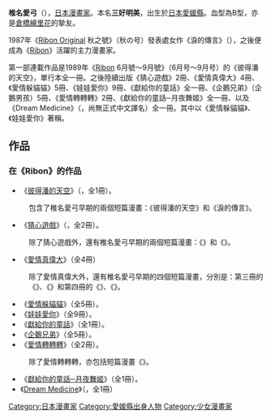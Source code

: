 {{japanese|japanese=椎名 あゆみ|kana=しいな あゆみ|romaji=Shina Ayumi}}
'''椎名愛弓'''（{{bd|1969年|8月29日|catIdx=Yoshizumi Wataru}}），[[日本|日本]][[漫畫家|漫畫家]]。本名'''三好明美'''，出生於[[日本|日本]][[愛媛縣|愛媛縣]]。血型為B型，亦是[[倉橋繪里花|倉橋繪里花]]的摯友。

1987年《[[Ribon_Original|Ribon Original]] 秋之號》（{{lang|ja|りぼんオリジナル}}秋の号）發表處女作《淚的傳言》（{{lang|ja|涙のメッセージ}}），之後便成為《[[Ribon|Ribon]]》活躍的主力漫畫家。

第一部連載作品是1989年《[[Ribon|Ribon]] 6月號～9月號》（{{lang|ja|りぼん}}6月号～9月号）的《彼得潘的天空》，單行本全一冊。之後陸續出版《猜心遊戲》2冊、《愛情真偉大》4冊、《愛情躲貓貓》5冊、《娃娃愛你》9冊、《獻給你的童話》全一冊、《企鵝兄弟》（企鵝男孩）5冊、《愛情轉轉轉》2冊、《獻給你的童話─月夜舞姬》全一冊、以及《Dream Medicine》（{{lang|ja|ドリーム メディシン}}，尚無正式中文譯名）全一冊。其中以《愛情躲貓貓》、《娃娃愛你》著稱。

==作品==
===在《Ribon》的作品===
*《[[彼得潘的天空|彼得潘的天空]]》（{{lang|ja|ピーターパンの空}}，全1冊）。
:包含了椎名愛弓早期的兩個短篇漫畫：《彼得潘的天空》和《淚的傳言》。
*《[[猜心遊戲|猜心遊戲]]》（{{lang|ja|マインド・ゲーム}}，全2冊）。
:除了猜心遊戲外，還有椎名愛弓早期的兩個短篇漫畫：《{{lang|ja|魔法をかけて}}》和《{{lang|ja|心にそっとささやいて}}》。
*《[[愛情真偉大|愛情真偉大]]》（全4冊）
:除了愛情真偉大外，還有椎名愛弓早期的四個短篇漫畫，分別是：第三冊的《{{lang|ja|スイート・スノー}}》、《{{lang|ja|心にそっとささやいて}}》和第四冊的《{{lang|ja|丘の上のエイリアン}}》、《{{lang|ja|せつなさに似て}}》。
*《[[愛情躲貓貓|愛情躲貓貓]]》（全5冊）。
*《[[娃娃愛你|娃娃愛你]]》（全9冊）。
*《[[獻給你的童話|獻給你的童話]]》（全1冊）。
*《[[企鵝兄弟|企鵝兄弟]]》（全5冊）。
*《[[愛情轉轉轉|愛情轉轉轉]]》（全2冊）。
:除了愛情轉轉轉，亦包括短篇漫畫《{{lang|ja|ショート寸前！}}》。 
*《[[獻給你的童話─月夜舞姬|獻給你的童話─月夜舞姬]]》（全1冊）。
*《[[Dream_Medicine|Dream Medicine]]》（{{lang|ja|ドリーム メディシン}}，全1冊）

{{DEFAULTSORT:Shiina Ayumi}}
[[Category:日本漫畫家|Category:日本漫畫家]]
[[Category:愛媛縣出身人物|Category:愛媛縣出身人物]]
[[Category:少女漫畫家|Category:少女漫畫家]]